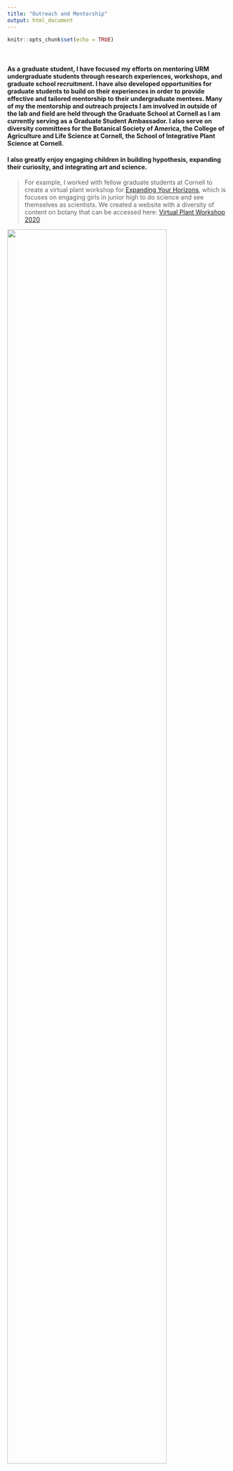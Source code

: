 ```yaml
---
title: "Outreach and Mentorship"
output: html_document
---
```


```r
knitr::opts_chunk$set(echo = TRUE)
```

<br>

#### As a graduate student, I have focused my efforts on mentoring URM undergraduate students through research experiences, workshops, and graduate school recruitment. I have also developed opportunities for graduate students to build on their experiences in order to provide effective and tailored mentorship to their undergraduate mentees. Many of my the mentorship and outreach projects I am involved in outside of the lab and field are held through the Graduate School at Cornell as I am currently serving as a Graduate Student Ambassador. I also serve on diversity committees for the Botanical Society of America, the College of Agriculture and Life Science at Cornell, the School of Integrative Plant Science at Cornell.

#### I also greatly enjoy engaging children in building hypothesis, expanding their curiosity, and integrating art and science.
> For example, I worked with fellow graduate students at Cornell to create a virtual plant workshop for [Expanding Your Horizons](https://www.eyh.cornell.edu/virtualEYH/activities.php), which is focuses on engaging girls in junior high to do science and see themselves as scientists. We created a website with a diversity of content on botany that can be accessed here: [Virtual Plant Workshop 2020](https://sites.google.com/cornell.edu/virtualplantworkshop/home?authuser=0)

<img src="EYH_video_screenshot.png" height="85%" width="85%">


<br>
